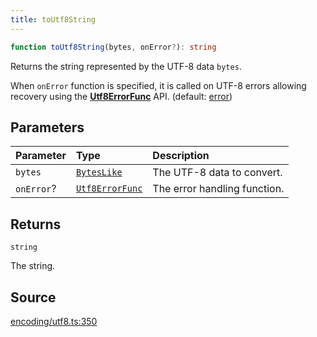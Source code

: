 ```yaml
---
title: toUtf8String
---
```


```ts
function toUtf8String(bytes, onError?): string
```

Returns the string represented by the UTF-8 data `bytes`.

When `onError` function is specified, it is called on UTF-8 errors allowing recovery using the
[**Utf8ErrorFunc**](/content/type-aliases/Utf8ErrorFunc) API. (default: [error](Utf8ErrorFuncs))

## Parameters

| Parameter | Type | Description |
| :------ | :------ | :------ |
| `bytes` | [`BytesLike`](/content/type-aliases/BytesLike) | The UTF-8 data to convert. |
| `onError`? | [`Utf8ErrorFunc`](/content/type-aliases/Utf8ErrorFunc) | The error handling function. |

## Returns

`string`

The string.

## Source

[encoding/utf8.ts:350](https://github.com/dominant-strategies/quais-6.js/blob/3237c5c21df47dfe74b210196b4121a22539a577/src/encoding/utf8.ts#L350)
